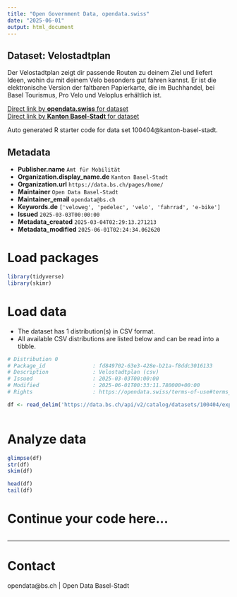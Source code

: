 ```yaml
---
title: "Open Government Data, opendata.swiss"
date: "2025-06-01"
output: html_document
---
```


## Dataset: Velostadtplan

Der Velostadtplan zeigt dir passende Routen zu deinem Ziel und liefert Ideen, wohin du mit deinem Velo besonders gut fahren kannst. Er ist die elektronische Version der faltbaren Papierkarte, die im Buchhandel, bei Basel Tourismus, Pro Velo und Veloplus erhältlich ist.

[Direct link by **opendata.swiss** for dataset](https://opendata.swiss/de/dataset/velostadtplan1)<br>
[Direct link by **Kanton Basel-Stadt** for dataset](https://data.bs.ch/explore/dataset/100404/)

Auto generated R starter code for data set 100404@kanton-basel-stadt.

## Metadata

- **Publisher.name** `Amt für Mobilität`
- **Organization.display_name.de** `Kanton Basel-Stadt`
- **Organization.url** `https://data.bs.ch/pages/home/`
- **Maintainer** `Open Data Basel-Stadt`
- **Maintainer_email** `opendata@bs.ch`
- **Keywords.de** `['veloweg', 'pedelec', 'velo', 'fahrrad', 'e-bike']`
- **Issued** `2025-03-03T00:00:00`
- **Metadata_created** `2025-03-04T02:29:13.271213`
- **Metadata_modified** `2025-06-01T02:24:34.062620`


# Load packages

```r

library(tidyverse)
library(skimr)

```

# Load data

-   The dataset has 1 distribution(s) in CSV format.
-   All available CSV distributions are listed below and can be read into a tibble.

```r

# Distribution 0
# Package_id               : fd849702-63e3-428e-b21a-f8ddc3016133
# Description              : Velostadtplan (csv)
# Issued                   : 2025-03-03T00:00:00
# Modified                 : 2025-06-01T00:33:11.780000+00:00
# Rights                   : https://opendata.swiss/terms-of-use#terms_by

df <- read_delim('https://data.bs.ch/api/v2/catalog/datasets/100404/exports/csv?use_labels=true')



```

# Analyze data

```r

glimpse(df)
str(df)
skim(df)

head(df)
tail(df)

```

# Continue your code here...

```r

```

------------------------------------------------------------------------

# Contact

opendata@bs.ch | Open Data Basel-Stadt
